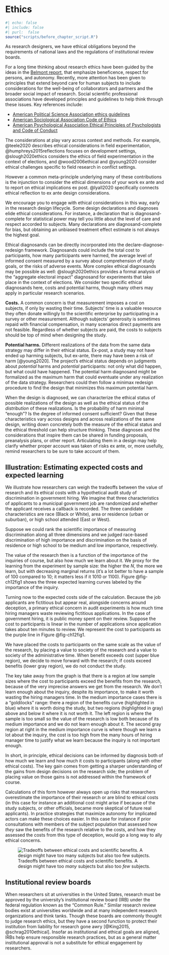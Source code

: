# Ethics {.unnumbered}



```r
#| echo: false
#| include: false
#| purl:  false
source("scripts/before_chapter_script.R")
```

As research designers, we have ethical obligations beyond the requirements of national laws and the regulations of institutional review boards. 

For a long time thinking about research ethics have been guided by the ideas in the [Belmont report](https://www.hhs.gov/ohrp/regulations-and-policy/belmont-report/index.html), that emphasize beneficence, respect for persons, and autonomy. Recently, more attention has been given to principles that extend beyond care for human subjects to include considerations for the well-being of collaborators and partners and the broader social impact of research. Social scientific professional associations have developed principles and guidelines to help think through these issues. Key references include:

- [American Political Science Association ethics guidelines](https://www.apsanet.org/Portals/54/diversity%20and%20inclusion%20prgms/Ethics/Final_Principles%20with%20Guidance%20with%20intro.pdf?ver=2020-04-20-211740-153)
- [American Sociological Association Code of Ethics](https://www.asanet.org/sites/default/files/asa_code_of_ethics-june2018.pdf)
- [American Psychological Association Ethical Principles of Psychologists and Code of Conduct](https://www.apa.org/ethics/code)

The considerations at play vary across context and methods. For example, @teele2020 describes ethical considerations in field experimentation, @humphreys2015reflections focuses on development settings, @slough2020ethics considers the ethics of field experimentation in the context of elections, and @wood2006ethical and @young2020 consider ethical challenges specific to field research in conflict settings. 

However a common meta-principle underlying many of these contributions is the injunction to consider the ethical dimensions of your work ex ante and to report on ethical implications ex post. @lyall2020 specifically connects ethical reflection to ex ante design considerations.

We encourage you to engage with ethical considerations in this way, early in the research design lifecycle. Some design declarations and diagnoses elide ethical considerations. For instance, a declaration that is diagnosand-complete for statistical power may tell you little about the level of care and respect accorded to subjects. Many declarations are diagnosand-complete for bias, but obtaining an unbiased treatment effect estimate is not always the highest goal. 

Ethical diagnosands can be directly incorporated into the declare-diagnose-redesign framework. Diagnosands could include the total cost to participants, how many participants were harmed, the average level of informed consent measured by a survey about comprehension of study goals, or the risks of adverse events. More complex ethical diagnosands may be possible as well: @slough2020ethics provides a formal analysis of the "aggregate electoral impact" diagnosand for experiments that take place in the context of elections. We consider two specific ethical diagnosands here, costs and potential harms, though many others may apply in particular research scenarios.

**Costs.** A common concern is that measurement imposes a cost on subjects, if only by wasting their time. Subjects' time is a valuable resource they often donate willingly to the scientific enterprise by participating in a survey or other measurement. Although subjects' generosity is sometimes repaid with financial compensation, in many scenarios direct payments are not feasible. Regardless of whether subjects are paid, the costs to subjects should be top of mind when designing the study.

**Potential harms.** Different realizations of the data from the same data strategy may differ in their ethical status. Ex-post, a study may not have ended up harming subjects, but ex-ante, there may have been a risk of harm [@young2020]. The project's ethical status depends on judgments about *potential* harms and *potential* participants: not only what did happen, but what could have happened. The potential harm diagnosand might be formalized as the maximum harm that could eventuate under any realization of the data strategy. Researchers could then follow a minimax redesign procedure to find the design that minimizes this maximum potential harm.

When the design is diagnosed, we can characterize the ethical status of possible realizations of the design as well as the ethical status of the *distribution* of these realizations. Is the probability of harm minimal "enough"? Is the degree of informed consent sufficient? Given that these characteristics vary across designs and across realizations of the same design, writing down concretely both the measure of the ethical status and the ethical threshold can help structure thinking. These diagnoses and the considerations that inspire them can be shared in funding proposals, preanalysis plans, or other report. Articulating them in a design may help clarify whether proper account was taken of risks ex ante, or, more usefully, remind researchers to be sure to take account of them.

## Illustration: Estimating expected costs and expected learning

We illustrate how researchers can weigh the tradeoffs between the value of research and its ethical costs with a hypothetical audit study of discrimination in government hiring. We imagine that three characteristics of applicants to a municipal government job are randomized and whether the applicant receives a callback is recorded. The three candidate characteristics are race (Black or White), area or residence (urban or suburban), or high school attended (East or West).

Suppose we could rank the scientific importance of measuring discrimination along all three dimensions and we judged race-based discrimination of high importance and discrimination on the basis of residence or high school to be medium and low importance, respectively. 

The value of the research then is a function of the importance of the inquiries of course, but also how much we learn about it. We proxy for the learning from the experiment by sample size: the higher the $N$, the more we learn, but with decreasing marginal returns (it's a lot better to have a sample of 100 compared to 10; it matters less if it 1010 or 1100). Figure @fig-ch12fig1 shows the three expected learning curves labeled by the importance of the inquiry.

Turning now to the expected costs side of the calculation. Because the job applicants are fictitious but appear real, alongside concerns around deception, a primary ethical concern in audit experiments is how much time hiring managers waste reviewing fictitious applications. In the case of government hiring, it is public money spent on their review. Suppose the cost to participants is linear in the number of applications since application takes about ten minutes to review. We represent the cost to participants as the purple line in Figure @fig-ch12fig1.

We have placed the costs to participants on the same scale as the value of the research, by placing a value to society of the research and a value to society of the administrative time. When benefit exceeds cost (upper blue region), we decide to move forward with the research; if costs exceed benefits (lower gray region), we do not conduct the study.

The key take away from the graph is that there is a region at low sample sizes where the cost to participants exceed the benefits from the research, because of the very imprecise answers we get from the research. We don't learn enough about the inquiry, despite its importance, to make it worth wasting the hiring managers time. In the medium importance cases there is a "goldilocks" range: there a region of the benefits curve (highlighted in blue) where it is worth doing the study, but two regions (highlighted in gray) above and below it where it is not worth it. The left region is where the sample is too small so the value of the research is low both because of its medium importance and we do not learn enough about it. The second gray region at right in the medium importance curve is where though we learn a lot about the inquiry, the cost is too high from the many hours of hiring manager time to justify what we learn because the inquiry is not important enough.

In short, in principle, ethical decisions can be informed by diagnosis both of how much we learn and how much it costs to participants (along with other ethical costs). The key gain comes from getting a sharper understanding of the gains from design decisions on the research side; the problem of placing value on those gains is not addressed within the framework of course.

Calculations of this form however always open up risks that researchers overestimate the importance of their research or are blind to  ethical costs (in this case for instance an additional cost might arise if because of the study subjects, or other officials, became more skeptical of future real applicants). In practice strategies that maximize autonomy for implicated actors can make these choices easier. In this case for instance if prior consultations with members of the subject population that assessed how *they* saw the benefits of the research relative to the costs, and how they assessed the costs from this type of deception, would go a long way to ally ethical concerns. 

![Tradeoffs between ethical costs and scientific benefits. A design might have too *many* subjects but also too *few* subjects.](/figures/figure-21-1){#fig-ch21fig1}

## Institutional review boards

When researchers sit at universities in the United States, research must be approved by the university's institutional review board (IRB) under the federal regulation known as the "Common Rule." Similar research review bodies exist at universities worldwide and at many independent research organizations and think tanks. Though these boards are commonly thought to judge research ethics, but they have a second function  to protect their institution from liability for research gone awry [@King2015, @schrag2010ethical]. Insofar as institutional and ethical goals are aligned, IRBs help ensure responsible research practices, but as a general matter institutional approval is not a substitute for ethical engagement by researchers. 
